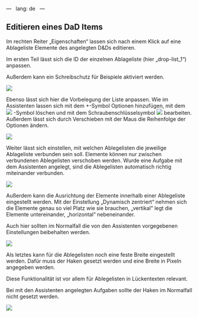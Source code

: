 ---   
lang: de   
---

## Editieren eines DaD Items

Im rechten Reiter „Eigenschaften“ lassen sich nach einem Klick auf eine Ablageliste Elemente des angelegten D&Ds editieren. 

Im ersten Teil lässt sich die ID der einzelnen Ablageliste (hier „drop-list_1“) anpassen.

Außerdem kann ein Schreibschutz für Beispiele aktiviert werden.

![](DaD_Fragment_Grafik_eins.png)

Ebenso lässt sich hier die Vorbelegung der Liste anpassen. Wie im Assistenten lassen sich mit dem +-Symbol Optionen hinzufügen, mit dem ![](XSymbol_Grafik.png) -Symbol löschen und mit dem Schraubenschlüsselsymbol ![](Werkzeug-Symbol_Grafik.png) bearbeiten. Außerdem lässt sich durch Verschieben mit der Maus die Reihenfolge der Optionen ändern.

![](DaD_Fragment_Grafik_zwei.png)

Weiter lässt sich einstellen, mit welchen Ablegelisten die jeweilige Ablageliste verbunden sein soll. Elemente können nur zwischen verbundenen Ablegelisten verschoben werden. Wurde eine Aufgabe mit dem Assistenten angelegt, sind die Ablegelisten automatisch richtig miteinander verbunden.

![](DaD_Fragment_Grafik_drei.png)

Außerdem kann die Ausrichtung der Elemente innerhalb einer Ablegeliste eingestellt werden. Mit der Einstellung „Dynamisch zentriert“ nehmen sich die Elemente genau so viel Platz wie sie brauchen, „vertikal“ legt die Elemente untereinander, „horizontal“ nebeneinander. 

Auch hier sollten im Normalfall die von den Assistenten vorgegebenen Einstellungen beibehalten werden.

![](DaD_Fragment_Grafik_vier.png)

Als letztes kann für die Ablegelisten noch eine feste Breite eingestellt werden. Dafür muss der Haken gesetzt werden und eine Breite in Pixeln angegeben werden. 

Diese Funktionalität ist vor allem für Ablegelisten in Lückentexten relevant. 

Bei mit den Assistenten angelegten Aufgaben sollte der Haken im Normalfall nicht gesetzt werden.

![](DaD_Fragment_Grafik_funf.png)